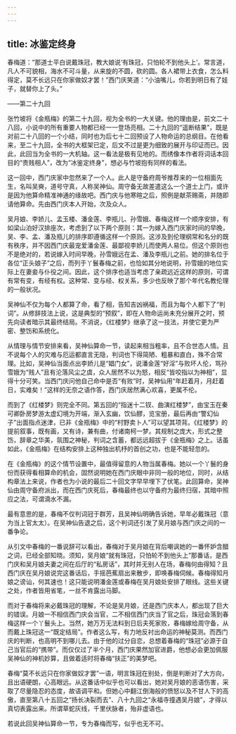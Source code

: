 ```yaml
---
---
---
```

title: 冰鉴定终身
---




春梅道：“那道士平白说戴珠冠，教大娘说‘有珠冠，只怕轮不到他头上’。常言道，凡人不可貌相，海水不可斗量，从来旋的不圆，砍的圆。各人裙带上衣食，怎么料得定，莫不长远只在你家做奴才罢！”西门庆笑道：“小油嘴儿，你若到明日有了娃子，就替你上了头。”

——第二十九回

张竹坡将《金瓶梅》的第二十九回，视为全书的一大关键。他的理由是，前文二十八回，小说中的所有重要人物都已经一一登场亮相。二十九回的“遥断结果”，既是对前二十八回的一个小结，同时也为后七十二回预设了人物命运的总纲目。在他看来，至二十九回，全书的大框架已定，后文不过是更为细致的展开与印证而已。因此，此回当为全书的一大机轴。这一看法是极有见地的。而绣像本作者将词话本回目的“贵贱相人”，改为“冰鉴定终身”，想必与竹坡抱有同样的看法。

这一回中，西门庆家中忽然来了一个人。此人是守备府周爷推荐来的一位相面先生，名叫吴奭，道号守真，人称吴神仙。周守备无故差遣这么一个道士上门，或许是因为他算命精准神通的缘故吧。西门庆与他寒暄之后，照例是献茶赐斋，并随即请他算命。先由西门庆本人开始，次及众人。

吴月娘、李娇儿、孟玉楼、潘金莲、李瓶儿、孙雪娥、春梅这样一个顺序安排，有如梁山泊好汉排座次，考虑到了以下两个原则：其一为嫁入西门庆家时间的早晚，吴、李、孟、潘及瓶儿的排序即遵循这样一个原则。这涉及到伦理纲常和名分的既有秩序，并不因西门庆最宠爱潘金莲、最鄙视李娇儿而使两人易位。但这个原则也不是绝对的，若说嫁入时间早晚，孙雪娥远在孟、潘及李瓶儿之前。她的排名位于各位“正头娘子”之后，而列于丫鬟春梅之前，也恰如其分地说明，孙雪娥的地位实际上在妻妾与仆役之间。因此，这个排序也适当考虑了亲疏远近这样的原则，可谓有常有变，有经有权。这种常、变与经、权关系，多少也反映了那个年代名教伦理的一般状况。

吴神仙不仅为每个人都算了命，看了相，告知吉凶祸福，而且为每个人都下了“判词”。从修辞技法上说，这是典型的“预叙”，即在人物命运尚未充分展开之时，预先向读者暗示其最终结局。不消说，《红楼梦》继承了这一技法，并使它更为严密、整饬和系统化。

从情理与情节安排来看，吴神仙算命一节，读起来相当粗率，且不合世态人情。且不说每个人的灾难与厄运都直言无隐，判词也下得简陋、粗暴和直白，殊不合常理。比如，吴神仙当面点出李娇儿是“娼门女”，说潘金莲“好淫”与败坏人伦，骂孙雪娥为“贱人”且有沦落风尘之虞，众人居然不以为怒，相反“皆咬指以为神相”，显得十分可笑。当西门庆问他自己命中是否“有败”时，吴神仙用“年赶着月，月赶着日，实难矣！”这样的无奈之语作答，西门庆居然满心欢喜，更属不伦。

而到了《红楼梦》则完全不同。第五回的“指迷十二钗、曲演红楼梦”，由宝玉在秦可卿卧房梦游太虚幻境为开端，渐入玄幽，饮仙醪，览宝册，最后再由“警幻仙子”出面指点迷津，已非《金瓶梅》中的“村野卖卜人”可以望其项背。《红楼梦》的提前叙事，既有画，又有诗，兼有曲，付诸南柯一梦。其规制之庞大，形式之整饬，辞章之华美，氛围之神秘，判词之含蓄，都远远超拔于《金瓶梅》之上。话虽如此，《金瓶梅》在结构安排上这种独出机杼的首创之功，也是不能轻忽的。

在《金瓶梅》的这个情节设置中，最值得留意的人物当属春梅。她以一个丫鬟的身份而获得看相算命的机会，固然说明她在西门庆眼中非同一般的地位，同时，从结构章法上来说，作者也为小说的最后二十回文字早早埋下了伏笔。此回算命，吴神仙由周守备府派出，而在西门庆死后，春梅最终也以守备府为最终归宿，其暗中照应之法，可谓滴水不漏。

最有意思的是，春梅不仅判词冠于群芳，且吴神仙明确告诉她，早年必戴珠冠（意为当上官太太）。在吴神仙告退之后，这个判词还引发了吴月娘与西门庆之间的一番争论。

从引文中春梅的一番说辞可以看出，春梅对于吴月娘在背后嘲讽她的一番怀妒含醋之词，已经全部知晓。须知，吴月娘“就有珠冠，只怕轮不到他头上”那番话，是西门庆和吴月娘夫妻之间在后厅的“私房话”，其时并无别人在场，春梅何由得知？且西门庆在吴月娘说完这番话后，手摇芭蕉扇出来散步，即唤春梅伺候。春梅得知月娘之谤讪，何其速也！这只能说明潘金莲或春梅在吴月娘处安排了眼线。这些关键之处，作者皆用省笔，一丝不肯露出马脚。

而对于春梅将来必戴珠冠的理解，不论是吴月娘，还是西门庆本人，都出现了巨大的错误。月娘一不相信西门庆会当官，二不相信西门庆当了官之后，珠冠会落到春梅这样一个丫鬟头上。当然，她万万无法料到日后夫死家败，春梅嫁给周守备，从而戴上珠冠这一“既定结局”。作者这么写，有力地反衬出命运的神秘莫测。而西门庆的判断，也高明不到哪儿去。由于他的过分自恋，总想着春梅的“珠冠”必源于自己当官后的“携带”。而仅仅过了半个月，西门庆果然加官进爵，他想必会更加佩服吴神仙的神机妙算，且做着适时将春梅“扶正”的美梦吧。

春梅“莫不长远只在你家做奴才罢”一语，明言珠冠在别处，倒是判断对了大方向，且出语硬朗，心高眼远。从这番话中似乎也可以看出，她对吴月娘的恶语伤害，采取了尽量隐忍的态度，故语调平和。但她心中翻江倒海般的愤怒以及不甘人下的高傲，直至第八十五回之“扬长决裂而去”、八十九回之“永福寺撞遇吴月娘”，才得以真切表露出来。所谓草蛇灰线，千里伏脉者，殆非虚语也。

若说此回吴神仙算命一节，专为春梅而写，似乎也无不可。